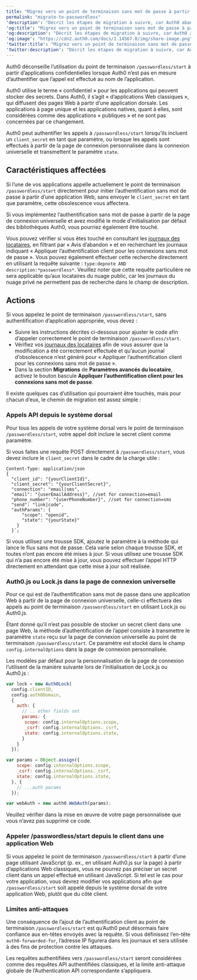 ```yaml
---
title: "Migrez vers un point de terminaison sans mot de passe à partir d’applications confidentielles"
permalink: "migrate-to-passwordless"
'description': "Décrit les étapes de migration à suivre, car Auth0 abandonne l’utilisation du point de terminaison /passwordless/start à partir d’applications confidentielles ne transmettant pas de secret client dans leur requête."
'og:title': "Migrez vers un point de terminaison sans mot de passe à partir d’applications confidentielles"
'og:description': "Décrit les étapes de migration à suivre, car Auth0 abandonne l’utilisation du point de terminaison /passwordless/start à partir d’applications confidentielles ne transmettant pas de secret client dans leur requête."
'og:image': "https://cdn2.auth0.com/docs/1.14567.0/img/share-image.png"
'twitter:title': "Migrez vers un point de terminaison sans mot de passe à partir d’applications confidentielles"
'twitter:description': "Décrit les étapes de migration à suivre, car Auth0 abandonne l’utilisation du point de terminaison /passwordless/start à partir d’applications confidentielles ne transmettant pas de secret client dans leur requête."
---
```



Auth0 déconseille l’utilisation du point de terminaison `/passwordless/start` à partir d’applications confidentielles lorsque Auth0 n’est pas en mesure d’authentifier que l’appel est effectué au nom de l’application.

Auth0 utilise le terme « confidentiel » pour les applications qui peuvent stocker des secrets. Dans Auth0, il s’agit « d’applications Web classiques », qui diffusent des pages Web à partir d’une application dorsale. Les applications à page unique et les applications natives, quant à elles, sont considérées comme des applications « publiques » et ne sont pas concernées par ce changement.

Auth0 peut authentifier les appels à `/passwordless/start` lorsqu’ils incluent un `client_secret` en tant que paramètre, ou lorsque les appels sont effectués à partir de la page de connexion personnalisée dans la connexion universelle et transmettent le paramètre `state`.

## Caractéristiques affectées

Si l’une de vos applications appelle actuellement le point de terminaison `/passwordless/start` directement pour initier l’authentification sans mot de passe à partir d’une application Web, sans envoyer le `client_secret` en tant que paramètre, cette obsolescence vous affectera.

Si vous implémentez l’authentification sans mot de passe à partir de la page de connexion universelle et avez modifié le mode d’initialisation par défaut des bibliothèques Auth0, vous pourriez également être touché.

Vous pouvez vérifier si vous êtes touché en consultant les [journaux des locataires](https://manage.auth0.com/#/logs), en filtrant par « Avis d’abandon » et en recherchant les journaux indiquant « Appliquer l’authentification client pour les connexions sans mot de passe ». Vous pouvez également effectuer cette recherche directement en utilisant la requête suivante : `type:depnote AND description:*passwordless*`. Veuillez noter que cette requête particulière ne sera applicable qu’aux locataires du nuage public, car les journaux du nuage privé ne permettent pas de recherche dans le champ de description.

## Actions

Si vous appelez le point de terminaison `/passwordless/start`, sans authentification d’application appropriée, vous devez :

* Suivre les instructions décrites ci-dessous pour ajuster le code afin d’appeler correctement le point de terminaison `/passwordless/start`.
* Vérifiez vos [journaux des locataires](https://manage.auth0.com/#/logs) afin de vous assurer que la modification a été correctement effectuée et qu’aucun journal d’obsolescence n’est généré pour « Appliquer l’authentification client pour les connexions sans mot de passe ».
* Dans la section **Migrations** de **Paramètres avancés du locataire**, activez le bouton bascule **Appliquer l’authentification client pour les connexions sans mot de passe**.

Il existe quelques cas d’utilisation qui pourraient être touchés, mais pour chacun d’eux, le chemin de migration est assez simple :

### Appels API depuis le système dorsal

Pour tous les appels de votre système dorsal vers le point de terminaison `/passwordless/start`, votre appel doit inclure le secret client comme paramètre.

Si vous faites une requête POST directement à `/passwordless/start`, vous devez inclure le `client_secret` dans le cadre de la charge utile :



    Content-Type: application/json
    {
      "client_id": "{yourClientId}",
      "client_secret": "{yourClientSecret}",
      "connection": "email|sms",
      "email": "{userEmailAddress}", //set for connection=email
      "phone_number": "{userPhoneNumber}", //set for connection=sms
      "send": "link|code",
      "authParams": { 
          "scope": "openid",
          "state": "{yourState}"
        }
      }`;

<AuthCodeBlock children={codeExample} language="json" />

Si vous utilisez une trousse SDK, ajoutez le paramètre à la méthode qui lance le flux sans mot de passe. Cela varie selon chaque trousse SDK, et toutes n’ont pas encore été mises à jour. Si vous utilisez une trousse SDK qui n’a pas encore été mise à jour, vous pouvez effectuer l’appel HTTP directement en attendant que cette mise à jour soit réalisée.

### Auth0.js ou Lock.js dans la page de connexion universelle

Pour ce qui est de l’authentification sans mot de passe dans une application Web à partir de la page de connexion universelle, celle-ci effectuera des appels au point de terminaison `/passwordless/start` en utilisant Lock.js ou Auth0.js.

Étant donné qu’il n’est pas possible de stocker un secret client dans une page Web, la méthode d’authentification de l’appel consiste à transmettre le paramètre `state` reçu sur la page de connexion universelle au point de terminaison `/passwordless/start`. Ce paramètre est stocké dans le champ `config.internalOptions` dans la page de connexion personnalisée.

Les modèles par défaut pour la personnalisation de la page de connexion l’utilisent de la manière suivante lors de l’initialisation de Lock.js ou Auth0.js :

```javascript lines
var lock = new Auth0Lock(
  config.clientID, 
  config.auth0Domain, 
  {
    auth: {
      // .. other fields set
      params: {
       scope: config.internalOptions.scope,
       _csrf: config.internalOptions._csrf,
       state: config.internalOptions.state,
      }
    }
  });
```

```javascript lines
var params = Object.assign({
    scope: config.internalOptions.scope,
    _csrf: config.internalOptions._csrf,
    state: config.internalOptions.state,
  }, {
    // ...auth params
  });

var webAuth = new auth0.WebAuth(params);
```

Veuillez vérifier dans la mise en œuvre de votre page personnalisée que vous n’avez pas supprimé ce code.

### Appeler /passwordless/start depuis le client dans une application Web

Si vous appelez le point de terminaison `/passwordless/start` à partir d’une page utilisant JavaScript (p. ex., en utilisant Auth0.js sur la page) à partir d’applications Web classiques, vous ne pourrez pas préciser un secret client dans un appel effectué en utilisant JavaScript. Si tel est le cas pour votre application, vous devrez modifier vos applications afin que `/passwordless/start` soit appelé depuis le système dorsal de votre application Web, plutôt que du côté client.

### Limites anti-attaques

Une conséquence de l’ajout de l’authentification client au point de terminaison `/passwordless/start` est qu’Auth0 peut désormais faire confiance aux en-têtes envoyés avec la requête. Si vous définissez l’en-tête `auth0-forwarded-for`, l’adresse IP figurera dans les journaux et sera utilisée à des fins de protection contre les attaques.

Les requêtes authentifiées vers `/passwordless/start` seront considérées comme des requêtes API authentifiées classiques, et la limite anti-attaque globale de l’Authentication API correspondante s’appliquera.
